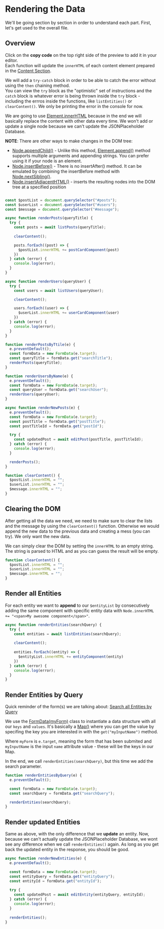 # Rendering the Data  
We'll be going section by section in order to understand each part. First, let's get used to the overall file.  

## Overview  
Click on the **copy code** on the top right side of the preview to add it in your editor.  
Each function will update the `innerHTML` of each content element prepared in the [Content Section](html-docs#content).  

We will add a `try-catch` block in order to be able to catch the error without using the `then` chaining method.  
You can view the `try` block as the "optimistic" set of instructions and the `catch` block is whatever error is being thrown inside the `try` block - including the errros inside the functions, like `listEntities()` or `clearContent()`.  We only be printing the error in the console for now.


We are going to use [Element.innerHTML](https://developer.mozilla.org/en-US/docs/Web/API/Element/innerHTML) because in the end we will basically replace the content with other data every time. We won't add or update a single node because we can't update the JSONPlaceholder Database.

**NOTE**: There are other ways to make changes in the DOM tree:
* [Node.appendChild()](https://developer.mozilla.org/en-US/docs/Web/API/Node/appendChild) - Unlike this method, [Element.append()](https://developer.mozilla.org/en-US/docs/Web/API/Element/append) method supports multiple arguments and appending strings. You can prefer using it if your node is an element.
* [Node.insertBefore()](https://developer.mozilla.org/en-US/docs/Web/API/Node/insertBefore) - There is no insertAfter() method. It can be emulated by combining the insertBefore method with [Node.nextSibling()](https://developer.mozilla.org/en-US/docs/Web/API/Node/nextSibling). 
* [Node.insertAdjacentHTML()](https://developer.mozilla.org/en-US/docs/Web/API/Element/insertAdjacentHTML) - inserts the resulting nodes into the DOM tree at a specified position 

```js filename="render.js" copy

const $postList = document.querySelector("#posts");
const $userList = document.querySelector("#users");
const $message = document.querySelector("#message");

async function renderPosts(queryTitle) {
  try {
    const posts = await listPosts(queryTitle);
    
    clearContent();

    posts.forEach((post) => {
      $postList.innerHTML += postCardComponent(post)
    })
  } catch (error) {
    console.log(error);
  }
}

async function renderUsers(queryUser) {
  try {
    const users = await listUsers(queryUser);

    clearContent();

    users.forEach((user) => {
      $userList.innerHTML += userCardComponent(user)
    })
  } catch (error) {
    console.log(error);
  }
}

function renderPostsByTtile(e) {
  e.preventDefault();
  const formData = new FormData(e.target);
  const queryTitle = formData.get("searchTitle");
  renderPosts(queryTitle);
}

function renderUsersByName(e) {
  e.preventDefault();
  const formData = new FormData(e.target);
  const queryUser = formData.get("searchUser");
  renderUsers(queryUser);
}

async function renderNewPosts(e) {
  e.preventDefault();
  const formData = new FormData(e.target);
  const postTitle = formData.get("postTitle");
  const postTitleId = formData.get("postId");

  try {
    const updatedPost = await editPost(postTitle, postTitleId);
  } catch (error) {
    console.log(error);    
  }

  renderPosts();
}

function clearContent() {
  $postList.innerHTML = "";
  $userList.innerHTML = "";
  $message.innerHTML = "";
}
```

## Clearing the DOM
After getting all the data we need, we need to make sure to clear the lists and the message by using the `clearContent()` function. Otherwise we would append the new data to the previous data and creating a mess (you can try). We only want the new data.  

We can simply clear the DOM by setting the `innerHTML` to an empty string. The string is parsed to HTML and as you can guess the result will be empty.

```js
function clearContent() {
  $postList.innerHTML = "";
  $userList.innerHTML = "";
  $message.innerHTML = "";
}
```

## Render all Entities
For each entity we want to **append** to our `$entityList` by consecutively adding the same component with specific entity data with `Node.innerHTML += "<span>My awesome component</span>"`.
 
```js
async function renderEntities(searchQuery) {
  try {
    const entities = await listEntities(searchQuery);
    
    clearContent(); 
 
    entities.forEach((entity) => {
      $entityList.innerHTML += entityComponent(entity)
    })
  } catch (error) {
    console.log(error);
  }
}
```

## Render Entities by Query
Quick reminder of the form(s) we are talking about: [Search all Entities by Query](/html-docs#render-all-entitys-by-query)

We use the [FormData(myForm)](https://developer.mozilla.org/en-US/docs/Web/API/FormData/FormData) class to instantiate a data structure with all our `keys` and `values`. It's basically a [Map()](https://developer.mozilla.org/en-US/docs/Web/JavaScript/Reference/Global_Objects/Map) where you can get the value by specifing the key you are interested in with the `get("myInputName")` method.  

Where `myForm` is `e.target`, meaning the form that has been submited and `myInputName` is the input `name` attribute value - these will be the keys in our Map.

In the end, we call `renderEntities(searchQuery)`, but this time we add the search parameter. 

```js
function renderEntitiesByQuery(e) {
  e.preventDefault();

  const formData = new FormData(e.target);
  const searchQuery = formData.get("searchQuery");

  renderEntities(searchQuery);
}
```

## Render updated Entities
Same as above, with the only difference that we **update** an entity. Now, because we can't actually update the JSONPlaceholder Database, we wont see any difference when we call `renderEntities()` again. As long as you get back the updated entity in the response, you should be good.

```js
async function renderNewEntities(e) {
  e.preventDefault();

  const formData = new FormData(e.target);
  const entityQuery = formData.get("entityQuery");
  const entityId = formData.get("entityId");
 
  try {
    const updatedPost = await editEntity(entityQuery, entityId);
  } catch (error) {
    console.log(error);    
  }
 
  renderEntities();
}
```